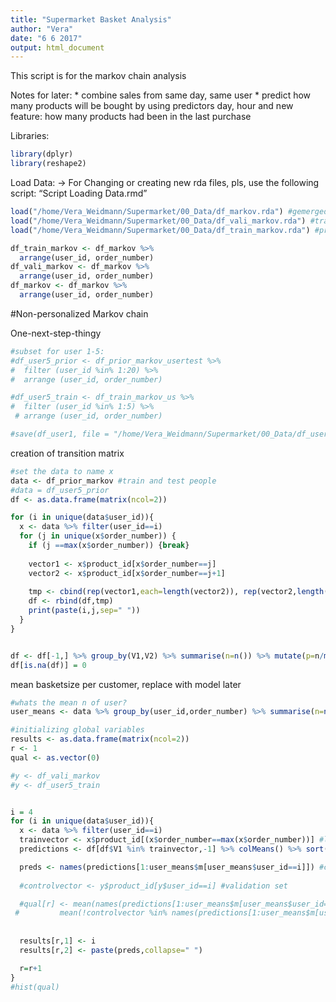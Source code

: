 ```yaml
---
title: "Supermarket Basket Analysis"
author: "Vera"
date: "6 6 2017"
output: html_document
---
```


This script is for the markov chain analysis

Notes for later:
* combine sales from same day, same user
* predict how many products will be bought by using predictors day, hour and new feature: how many products had been in the last purchase

Libraries:
```r
library(dplyr)
library(reshape2)
```

Load Data:
-> For Changing or creating new rda files, pls, use the following script: "Script Loading Data.rmd"
```r
load("/home/Vera_Weidmann/Supermarket/00_Data/df_markov.rda") #gemerged
load("/home/Vera_Weidmann/Supermarket/00_Data/df_vali_markov.rda") #train
load("/home/Vera_Weidmann/Supermarket/00_Data/df_train_markov.rda") #prior

df_train_markov <- df_markov %>%
  arrange(user_id, order_number)
df_vali_markov <- df_markov %>%
  arrange(user_id, order_number)
df_markov <- df_markov %>%
  arrange(user_id, order_number)
```


#Non-personalized Markov chain

One-next-step-thingy
```r
#subset for user 1-5:
#df_user5_prior <- df_prior_markov_usertest %>%
#  filter (user_id %in% 1:20) %>%
#  arrange (user_id, order_number)

#df_user5_train <- df_train_markov_us %>%
#  filter (user_id %in% 1:5) %>%
 # arrange (user_id, order_number)

#save(df_user1, file = "/home/Vera_Weidmann/Supermarket/00_Data/df_user1.rda")
```


creation of transition matrix
```r
#set the data to name x
data <- df_prior_markov #train and test people
#data = df_user5_prior
df <- as.data.frame(matrix(ncol=2))

for (i in unique(data$user_id)){
  x <- data %>% filter(user_id==i)
  for (j in unique(x$order_number)) {
    if (j ==max(x$order_number)) {break}
    
    vector1 <- x$product_id[x$order_number==j]
    vector2 <- x$product_id[x$order_number==j+1]
    
    tmp <- cbind(rep(vector1,each=length(vector2)), rep(vector2,length(vector1)))
    df <- rbind(df,tmp)
    print(paste(i,j,sep=" "))
  }
}


df <- df[-1,] %>% group_by(V1,V2) %>% summarise(n=n()) %>% mutate(p=n/max(n)) %>% dcast(V1 ~ V2, value.var="p")
df[is.na(df)] = 0
```

mean basketsize per customer, replace with model later

```r
#whats the mean n of user?
user_means <- data %>% group_by(user_id,order_number) %>% summarise(n=n()) %>% summarise(m=mean(n)) %>% round(0)
```

```r
#initializing global variables
results <- as.data.frame(matrix(ncol=2))
r <- 1
qual <- as.vector(0)

#y <- df_vali_markov
#y <- df_user5_train


i = 4
for (i in unique(data$user_id)){
  x <- data %>% filter(user_id==i)
  trainvector <- x$product_id[(x$order_number==max(x$order_number))] #last basket for user i in data
  predictions <- df[df$V1 %in% trainvector,-1] %>% colMeans() %>% sort(decreasing=TRUE)

  preds <- names(predictions[1:user_means$m[user_means$user_id==i]]) #cutting predictions at the estimated length
  
  #controlvector <- y$product_id[y$user_id==i] #validation set

  #qual[r] <- mean(names(predictions[1:user_means$m[user_means$user_id==i]]) %in% controlvector) * 
 #         mean(!controlvector %in% names(predictions[1:user_means$m[user_means$user_id==i]]))
  
  
  results[r,1] <- i
  results[r,2] <- paste(preds,collapse=" ")

  r=r+1
}
#hist(qual)
```
